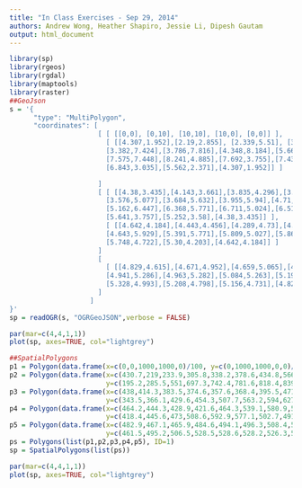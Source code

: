 ```yaml
---
title: "In Class Exercises - Sep 29, 2014"
authors: Andrew Wong, Heather Shapiro, Jessie Li, Dipesh Gautam
output: html_document
---
```


```r
library(sp)
library(rgeos)
library(rgdal)
library(maptools)
library(raster)
##GeoJson
s = '{
      "type": "MultiPolygon", 
      "coordinates": [
                      [ [ [[0,0], [0,10], [10,10], [10,0], [0,0]] ],
                        [ [[4.307,1.952],[2.19,2.855], [2.339,5.51], [3.058,6.973], 
                        [3.382,7.424],[3.786,7.816],[4.348,8.184],[5.661,8.39], 
                        [7.575,7.448],[8.241,4.885],[7.692,3.755],[7.43,3.454], 
                        [6.843,3.035],[5.562,2.371],[4.307,1.952]] ]

                      ]
                      [ [ [[4.38,3.435],[4.143,3.661],[3.835,4.296],[3.746,4.543], 
                        [3.576,5.077],[3.684,5.632],[3.955,5.94],[4.71,6.27], 
                        [5.162,6.447],[6.368,5.771],[6.711,5.024],[6.511,4.179], 
                        [5.641,3.757],[5.252,3.58],[4.38,3.435]] ],
                        [ [[4.642,4.184],[4.443,4.456],[4.289,4.73],[4.216,5.086], 
                        [4.643,5.929],[5.391,5.771],[5.809,5.027],[5.861,4.917], 
                        [5.748,4.722],[5.30,4.203],[4.642,4.184]] ]
                      ]
                      [
                        [ [[4.829,4.615],[4.671,4.952],[4.659,5.065],[4.846,5.285], 
                        [4.941,5.286],[4.963,5.282],[5.084,5.263],[5.198,5.216], 
                        [5.328,4.993],[5.208,4.798],[5.156,4.731],[4.829,4.615]] ]
                      ]
                    ]
}'
sp = readOGR(s, "OGRGeoJSON",verbose = FALSE)

par(mar=c(4,4,1,1))
plot(sp, axes=TRUE, col="lightgrey")
```


```r
##SpatialPolygons
p1 = Polygon(data.frame(x=c(0,0,1000,1000,0)/100, y=c(0,1000,1000,0,0)/100))
p2 = Polygon(data.frame(x=c(430.7,219,233.9,305.8,338.2,378.6,434.8,566,757.5,824.1,769.2,743,684.3,556.2,430.7)/100, 
                        y=c(195.2,285.5,551,697.3,742.4,781.6,818.4,839,744.8,488.5,375.5,345.4,303.5,237.1,195.2)/100))
p3 = Polygon(data.frame(x=c(438,414.3,383.5,374.6,357.6,368.4,395.5,471,516.2,636.8,671.1,651.1,564.1,525.2,438)/100, 
                        y=c(343.5,366.1,429.6,454.3,507.7,563.2,594,627,644.7,577.1,502.4,417.9,375.7,358,343.5)/100))
p4 = Polygon(data.frame(x=c(464.2,444.3,428.9,421.6,464.3,539.1,580.9,586.1,574.8,530,464.2)/100,
                        y=c(418.4,445.6,473,508.6,592.9,577.1,502.7,491.7,472.2,420.3,418.4)/100))
p5 = Polygon(data.frame(x=c(482.9,467.1,465.9,484.6,494.1,496.3,508.4,519.8,532.8,520.8,515.6,482.9)/100,
                        y=c(461.5,495.2,506.5,528.5,528.6,528.2,526.3,521.6,499.3,479.8,473.1,461.5)/100))
ps = Polygons(list(p1,p2,p3,p4,p5), ID=1)
sp = SpatialPolygons(list(ps))

par(mar=c(4,4,1,1))
plot(sp, axes=TRUE, col="lightgrey")
```

